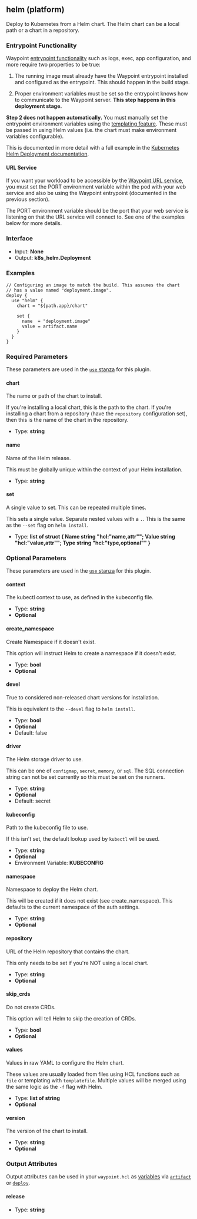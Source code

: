 ## helm (platform)

Deploy to Kubernetes from a Helm chart. The Helm chart can be a local path
or a chart in a repository.

### Entrypoint Functionality

Waypoint [entrypoint functionality](/waypoint/docs/entrypoint#functionality) such
as logs, exec, app configuration, and more require two properties to be true:

1. The running image must already have the Waypoint entrypoint installed
  and configured as the entrypoint. This should happen in the build stage.

2. Proper environment variables must be set so the entrypoint knows how
  to communicate to the Waypoint server. **This step happens in this
  deployment stage.**

**Step 2 does not happen automatically.** You must manually set the entrypoint
environment variables using the [templating feature](/waypoint/docs/waypoint-hcl/functions/template).
These must be passed in using Helm values (i.e. the chart must make
environment variables configurable).

This is documented in more detail with a full example in the
[Kubernetes Helm Deployment documentation](/waypoint/docs/platforms/kubernetes/helm-deploy).

#### URL Service

If you want your workload to be accessible by the
[Waypoint URL service](/waypoint/docs/url), you must set the PORT environment variable
within the pod with your web service and also be using the Waypoint
entrypoint (documented in the previous section).

The PORT environment variable should be the port that your web service
is listening on that the URL service will connect to. See one of the examples
below for more details.

### Interface

- Input: **None**
- Output: **k8s_helm.Deployment**

### Examples

```hcl
// Configuring an image to match the build. This assumes the chart
// has a value named "deployment.image".
deploy {
  use "helm" {
    chart = "${path.app}/chart"

    set {
      name  = "deployment.image"
      value = artifact.name
    }
  }
}
```

### Required Parameters

These parameters are used in the [`use` stanza](/waypoint/docs/waypoint-hcl/use) for this plugin.

#### chart

The name or path of the chart to install.

If you're installing a local chart, this is the path to the chart. If you're installing a chart from a repository (have the `repository` configuration set), then this is the name of the chart in the repository.

- Type: **string**

#### name

Name of the Helm release.

This must be globally unique within the context of your Helm installation.

- Type: **string**

#### set

A single value to set. This can be repeated multiple times.

This sets a single value. Separate nested values with a `.`. This is the same as the `--set` flag on `helm install`.

- Type: **list of struct { Name string "hcl:\"name,attr\""; Value string "hcl:\"value,attr\""; Type string "hcl:\"type,optional\"" }**

### Optional Parameters

These parameters are used in the [`use` stanza](/waypoint/docs/waypoint-hcl/use) for this plugin.

#### context

The kubectl context to use, as defined in the kubeconfig file.

- Type: **string**
- **Optional**

#### create_namespace

Create Namespace if it doesn't exist.

This option will instruct Helm to create a namespace if it doesn't exist.

- Type: **bool**
- **Optional**

#### devel

True to considered non-released chart versions for installation.

This is equivalent to the `--devel` flag to `helm install`.

- Type: **bool**
- **Optional**
- Default: false

#### driver

The Helm storage driver to use.

This can be one of `configmap`, `secret`, `memory`, or `sql`. The SQL connection string can not be set currently so this must be set on the runners.

- Type: **string**
- **Optional**
- Default: secret

#### kubeconfig

Path to the kubeconfig file to use.

If this isn't set, the default lookup used by `kubectl` will be used.

- Type: **string**
- **Optional**
- Environment Variable: **KUBECONFIG**

#### namespace

Namespace to deploy the Helm chart.

This will be created if it does not exist (see create_namespace). This defaults to the current namespace of the auth settings.

- Type: **string**
- **Optional**

#### repository

URL of the Helm repository that contains the chart.

This only needs to be set if you're NOT using a local chart.

- Type: **string**
- **Optional**

#### skip_crds

Do not create CRDs.

This option will tell Helm to skip the creation of CRDs.

- Type: **bool**
- **Optional**

#### values

Values in raw YAML to configure the Helm chart.

These values are usually loaded from files using HCL functions such as `file` or templating with `templatefile`. Multiple values will be merged using the same logic as the `-f` flag with Helm.

- Type: **list of string**
- **Optional**

#### version

The version of the chart to install.

- Type: **string**
- **Optional**

### Output Attributes

Output attributes can be used in your `waypoint.hcl` as [variables](/waypoint/docs/waypoint-hcl/variables) via [`artifact`](/waypoint/docs/waypoint-hcl/variables/artifact) or [`deploy`](/waypoint/docs/waypoint-hcl/variables/deploy).

#### release

- Type: **string**
